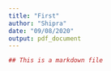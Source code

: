 ---
title: "First"
author: "Shipra"
date: "09/08/2020"
output: pdf_document
---
```{r}
## This is a markdown file
```





